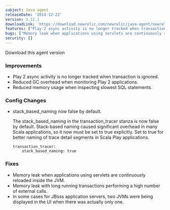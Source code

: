 ```yaml
---
subject: Java agent
releaseDate: '2014-12-22'
version: 3.12.1
downloadLink: 'https://download.newrelic.com/newrelic/java-agent/newrelic-agent/3.12.1/'
features: ["Play 2 async activity is no longer tracked when transaction is ignored", "Reduced GC overhead when monitoring Play 2 applications", "Reduced memory usage when inspecting slowest SQL statements", "stack_based_naming now false by default"]
bugs: ["Memory leak when applications using servlets are continuously reloaded inside the JVM", "Memory leak with long running transactions performing a high number of external calls", "Sometimes with JBoss application servers, two JVMs were being displayed in the UI when there was actually only one"]
security: []
---
```

<ButtonGroup>
  <ButtonLink
    role="button"
    to="https://download.newrelic.com/newrelic/java-agent/newrelic-agent/3.12.1/"
    variant="primary"
  >
    Download this agent version
  </ButtonLink>
</ButtonGroup>

### Improvements

* Play 2 async activity is no longer tracked when transaction is ignored.
* Reduced GC overhead when monitoring Play 2 applications.
* Reduced memory usage when inspecting slowest SQL statements.

### Config Changes

* stack_based_naming now false by default.

  The stack_based_naming in the transaction_tracer stanza is now false by default. Stack-based naming caused significant overhead in many Scala applications, so it now must be set to true explicitly. Set to true for better naming of trace detail segments in Scala Play applications.

  ```
  transaction_tracer:
      stack_based_naming: true
  ```

### Fixes

* Memory leak when applications using servlets are continuously reloaded inside the JVM.
* Memory leak with long running transactions performing a high number of external calls.
* In some cases for JBoss application servers, two JVMs were being displayed in the UI when there was actually only one.
